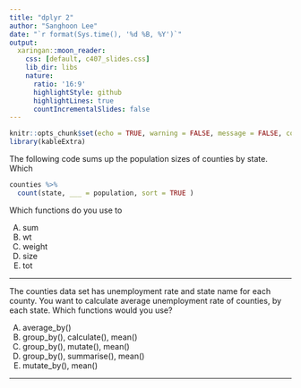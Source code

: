 ```yaml
---
title: "dplyr 2"
author: "Sanghoon Lee"
date: "`r format(Sys.time(), '%d %B, %Y')`"
output:
  xaringan::moon_reader:
    css: [default, c407_slides.css]
    lib_dir: libs
    nature:
      ratio: '16:9'
      highlightStyle: github
      highlightLines: true
      countIncrementalSlides: false
---
```


```r
knitr::opts_chunk$set(echo = TRUE, warning = FALSE, message = FALSE, comment=NA)
library(kableExtra)
```


The following code sums up the population sizes of counties by state. Which 

```r
counties %>% 
  count(state, ___ = population, sort = TRUE )
```

Which functions do you use to 

<ol type="A">
  <li>sum</li>
  <li>wt</li>
  <li>weight</li>
  <li>size</li>
  <li>tot</li>
</ol>

---

The counties data set has unemployment rate and state name for each county. You want to calculate average unemployment rate of counties, by each state. Which functions would you use?

<ol type="A">
  <li>average_by()</li>
  <li>group_by(), calculate(), mean()</li>
  <li>group_by(), mutate(), mean()</li>
  <li>group_by(), summarise(), mean()</li>
  <li>mutate_by(), mean()</li>
</ol>

---

